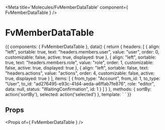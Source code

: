 
<Meta title='Molecules/FvMemberDataTable' component={ FvMemberDataTable } />

# FvMemberDataTable

<Canvas>
<Story name='Common' height='150px'>{{
  components: { FvMemberDataTable },
  data() {
    return {
      headers: [
        {
          align: "left",
          sortable: true,
          text: "headers.members.user",
          value: "user",
          order: 0,
          customizable: false,
          active: true,
          displayed: true
        },
        {
          align: "left",
          sortable: true,
          text: "headers.members.role",
          value: "role",
          order: 1,
          customizable: false,
          active: true,
          displayed: true
        },
        {
          align: "left",
          sortable: false,
          text: "headers.actions",
          value: "actions",
          order: 4,
          customizable: false,
          active: true,
          displayed: true
        }
      ],
      items: [
        {
          from_type: "Account",
          from_id: 1,
          to_type: "User",
          to_id: "ad276495-e93c-41d4-aeda-a6ffab7fe876",
          role: "editor",
          data: null,
          status: "WaitingConfirmation",
          id: 1
        }
      ]
    }
  },
  methods: {
    sortBy: action('sortBy'),
    selected: action('selected')
  },
  template: `<FvMemberDataTable
    :headers="headers"
    :items="items"
    @dataTable:sortBy="sortBy"
    @dataTable:selected="selected"
  >
  </FvMemberDataTable>`
}}</Story>
</Canvas>

## Props

<Props of={ FvMemberDataTable } />
